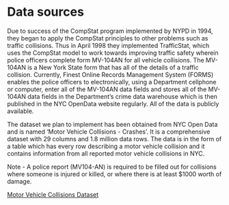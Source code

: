# Data sources

Due to success of the CompStat program implemented by NYPD in 1994, they began to apply the CompStat principles to other problems such as traffic collisions. Thus in April 1998 they implemented TrafficStat, which uses the CompStat model to work towards improving traffic safety wherein police officers complete form MV-104AN for all vehicle collisions. The MV-104AN is a New York State form that has all of the details of a traffic collision. Currently, Finest Online Records Management System (FORMS) enables the police officers to electronically, using a Department cellphone or computer, enter all of the MV-104AN data fields and stores all of the MV-104AN data fields in the Department’s crime data warehouse which is then published in the NYC OpenData website regularly. All of the data is publicly available.

The dataset we plan to implement has been obtained from NYC Open Data and is named 'Motor Vehicle Collisions - Crashes'. It is a comprehensive dataset with 29 columns and 1.8 million data rows. The data is in the form of a table which has every row describing a motor vehicle collision and it contains information from all reported motor vehicle collisions in NYC.

Note - A police report (MV104-AN) is required to be filled out for collisions where someone is injured or killed, or where there is at least $1000 worth of damage.

[Motor Vehicle Collisions Dataset](https://data.cityofnewyork.us/Public-Safety/Motor-Vehicle-Collisions-Crashes/h9gi-nx95)